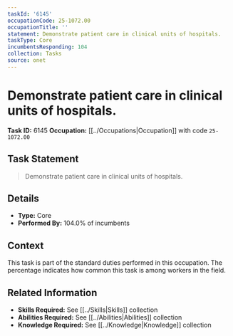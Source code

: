 ```yaml
---
taskId: '6145'
occupationCode: 25-1072.00
occupationTitle: ''
statement: Demonstrate patient care in clinical units of hospitals.
taskType: Core
incumbentsResponding: 104
collection: Tasks
source: onet
---
```

# Demonstrate patient care in clinical units of hospitals.

**Task ID:** 6145
**Occupation:** [[../Occupations|Occupation]] with code `25-1072.00`

## Task Statement

> Demonstrate patient care in clinical units of hospitals.

## Details

- **Type:** Core
- **Performed By:** 104.0% of incumbents

## Context

This task is part of the standard duties performed in this occupation. The percentage indicates how common this task is among workers in the field.

## Related Information

- **Skills Required:** See [[../Skills|Skills]] collection
- **Abilities Required:** See [[../Abilities|Abilities]] collection
- **Knowledge Required:** See [[../Knowledge|Knowledge]] collection
